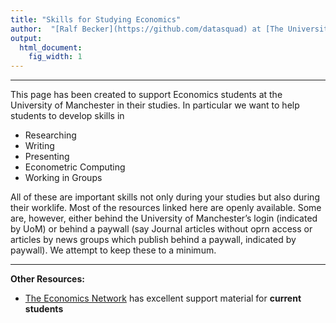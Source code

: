 ```yaml
---
title: "Skills for Studying Economics"
author:  "[Ralf Becker](https://github.com/datasquad) at [The University of Manchester](http://www.manchester.ac.uk), June 2019"
output:
  html_document:
    fig_width: 1
---
```


----

This page has been created to support Economics students at the University of Manchester in their studies. In particular we want to help students to develop skills in

- Researching
- Writing
- Presenting
- Econometric Computing
- Working in Groups

All of these are important skills not only during your studies but also during their worklife. Most of the resources linked here are openly available. Some are, however, either behind the University of Manchester's login (indicated by UoM) or behind a paywall (say Journal articles without oprn access or articles by news groups which publish behind a paywall, indicated by paywall). We attempt to keep these to a minimum.

----


**Other Resources:**

- [The Economics Network](http://www.studyingeconomics.ac.uk/) has excellent support material for **current students**


